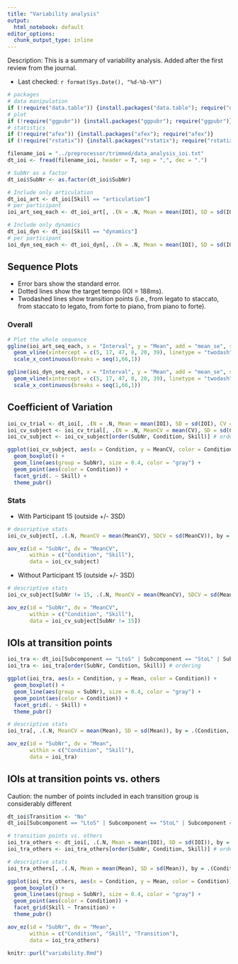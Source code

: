 ```yaml
---
title: "Variability analysis"
output:
  html_notebook: default
editor_options: 
  chunk_output_type: inline
---
```


Description: This is a summary of variability analysis. Added after the first review from the journal.

- Last checked: `r format(Sys.Date(), "%d-%b-%Y")`

```r
# packages
# data manipulation
if (!require("data.table")) {install.packages("data.table"); require("data.table")}
# plot
if (!require("ggpubr")) {install.packages("ggpubr"); require("ggpubr")}
# statistics
if (!require("afex")) {install.packages("afex"); require("afex")}
if (!require("rstatix")) {install.packages("rstatix"); require("rstatix")}

filename_ioi = "../preprocessor/trimmed/data_analysis_ioi.txt"
dt_ioi <- fread(filename_ioi, header = T, sep = ",", dec = ".")

# SubNr as a factor
dt_ioi$SubNr <- as.factor(dt_ioi$SubNr)

# Include only articulation
dt_ioi_art <- dt_ioi[Skill == "articulation"]
# per participant
ioi_art_seq_each <- dt_ioi_art[, .(N = .N, Mean = mean(IOI), SD = sd(IOI)), by = .(SubNr, Condition, Skill, Interval)]

# Include only dynamics
dt_ioi_dyn <- dt_ioi[Skill == "dynamics"]
# per participant
ioi_dyn_seq_each <- dt_ioi_dyn[, .(N = .N, Mean = mean(IOI), SD = sd(IOI)), by = .(SubNr, Condition, Skill, Interval)]
```

## Sequence Plots
- Error bars show the standard error.
- Dotted lines show the target tempo (IOI = 188ms).
- Twodashed lines show transition points (i.e., from legato to staccato, from staccato to legato, from forte to piano, from piano to forte).

### Overall

```r
# Plot the whole sequence
ggline(ioi_art_seq_each, x = "Interval", y = "Mean", add = "mean_se", shape = "Condition", color = "Condition", xlab = "Interval", ylab = "IOIs (ms)", title = "IOIs: Articulation") +
  geom_vline(xintercept = c(5, 17, 47, 8, 20, 39), linetype = "twodash") + # transition points
  scale_x_continuous(breaks = seq(1,66,1))

ggline(ioi_dyn_seq_each, x = "Interval", y = "Mean", add = "mean_se", shape = "Condition", color = "Condition", xlab = "Interval", ylab = "IOIs (ms)", title = "IOIs: Dynamics") +
  geom_vline(xintercept = c(5, 17, 47, 8, 20, 39), linetype = "twodash") + # transition points
  scale_x_continuous(breaks = seq(1,66,1))
```

<!-- ### Each participant -->
<!-- ```{r, echo = FALSE, fig.width = 5, fig.height = 5} -->
<!-- # Plot the whole sequence for each participant -->
<!-- ggplot(ioi_art_seq_each, aes(x = Interval, y = Mean, color = SubNr)) + -->
<!--   geom_line() + geom_point() + facet_grid(Condition ~ .) + -->
<!--   geom_hline(yintercept = 188, linetype = "dotted") + # target tempo -->
<!--   geom_vline(xintercept = c(8, 24, 49, 16, 41, 57), linetype = "twodash") + # transition points -->
<!--   scale_x_discrete(breaks = seq(1,66,3)) + labs(x = "Interval", y = "IOIs (ms)", title = "IOIs: Articulation") + theme_pubr() + theme(legend.position = "right") -->

<!-- ioi_dyn_seq <- ioi_dyn_seq_each[, .(N = .N, Mean = mean(Mean), SD = sd(Mean)), by = .(Condition, Skill, Interval)] -->
<!-- ggplot(ioi_dyn_seq_each, aes(x = Interval, y = Mean, color = SubNr)) + -->
<!--   geom_line() + geom_point() + facet_grid(Condition ~ .) + -->
<!--   geom_hline(yintercept = 188, linetype = "dotted") + # target tempo -->
<!--   geom_vline(xintercept = c(8, 24, 49, 16, 41, 57), linetype = "twodash") + # transition points -->
<!--   scale_x_discrete(breaks = seq(1,66,3)) + labs(x = "Interval", y = "IOIs (ms)", title = "IOIs: Dynamics") + theme_pubr() + theme(legend.position = "right") -->
<!-- ``` -->

## Coefficient of Variation

```r
ioi_cv_trial <- dt_ioi[, .(N = .N, Mean = mean(IOI), SD = sd(IOI), CV = sd(IOI)/mean(IOI)), by = .(SubNr, Condition, Skill, BlockNr, TrialNr)]
ioi_cv_subject <- ioi_cv_trial[, .(N = .N, MeanCV = mean(CV), SD = sd(CV)), by = .(SubNr, Condition, Skill)]
ioi_cv_subject <- ioi_cv_subject[order(SubNr, Condition, Skill)] # ordering

ggplot(ioi_cv_subject, aes(x = Condition, y = MeanCV, color = Condition)) +
  geom_boxplot() +
  geom_line(aes(group = SubNr), size = 0.4, color = "gray") +
  geom_point(aes(color = Condition)) +
  facet_grid(. ~ Skill) +
  theme_pubr()
```

### Stats
- With Participant 15 (outside +/- 3SD)

```r
# descriptive stats
ioi_cv_subject[, .(.N, MeanCV = mean(MeanCV), SDCV = sd(MeanCV)), by = .(Condition, Skill)]

aov_ez(id = "SubNr", dv = "MeanCV",
       within = c("Condition", "Skill"),
       data = ioi_cv_subject)
```

- Without Participant 15 (outside +/- 3SD)

```r
# descriptive stats
ioi_cv_subject[SubNr != 15, .(.N, MeanCV = mean(MeanCV), SDCV = sd(MeanCV)), by = .(Condition, Skill)]

aov_ez(id = "SubNr", dv = "MeanCV",
       within = c("Condition", "Skill"),
       data = ioi_cv_subject[SubNr != 15])
```

## IOIs at transition points

```r
ioi_tra <- dt_ioi[Subcomponent == "LtoS" | Subcomponent == "StoL" | Subcomponent == "FtoP" | Subcomponent == "PtoF", .(N = .N, Mean = mean(IOI), SD = sd(IOI)), by = .(SubNr, Condition, Skill)]
ioi_tra <- ioi_tra[order(SubNr, Condition, Skill)] # ordering

ggplot(ioi_tra, aes(x = Condition, y = Mean, color = Condition)) +
  geom_boxplot() +
  geom_line(aes(group = SubNr), size = 0.4, color = "gray") +
  geom_point(aes(color = Condition)) +
  facet_grid(. ~ Skill) +
  theme_pubr()
```

```r
# descriptive stats
ioi_tra[, .(.N, MeanCV = mean(Mean), SD = sd(Mean)), by = .(Condition, Skill)]

aov_ez(id = "SubNr", dv = "Mean",
       within = c("Condition", "Skill"),
       data = ioi_tra)
```

## IOIs at transition points vs. others
Caution: the number of points included in each transition group is considerably different

```r
dt_ioi$Transition <- "No"
dt_ioi[Subcomponent == "LtoS" | Subcomponent == "StoL" | Subcomponent == "FtoP" | Subcomponent == "PtoF"]$Transition <- "Yes"

# transition points vs. others
ioi_tra_others <- dt_ioi[, .(.N, Mean = mean(IOI), SD = sd(IOI)), by = .(SubNr, Condition, Skill, Transition)]
ioi_tra_others <- ioi_tra_others[order(SubNr, Condition, Skill)] # ordering

# descriptive stats
ioi_tra_others[, .(.N, Mean = mean(Mean), SD = sd(Mean)), by = .(Condition, Skill, Transition)]

ggplot(ioi_tra_others, aes(x = Condition, y = Mean, color = Condition)) +
  geom_boxplot() +
  geom_line(aes(group = SubNr), size = 0.4, color = "gray") +
  geom_point(aes(color = Condition)) +
  facet_grid(Skill ~ Transition) +
  theme_pubr()
```

```r
aov_ez(id = "SubNr", dv = "Mean",
       within = c("Condition", "Skill", "Transition"),
       data = ioi_tra_others)
```

```r
knitr::purl("variability.Rmd")
```
